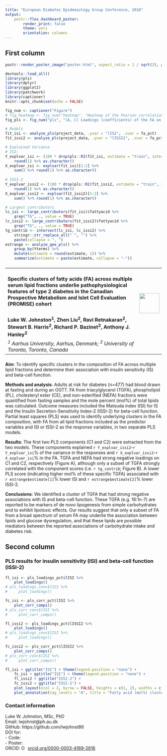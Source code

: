 ```yaml
---
title: "European Diabetes Epidemiology Group Conference, 2018"
output: 
    postr::flex_dashboard_poster:
        render_print: false
        theme: yeti
        orientation: columns
---
```


## First column {data-width=30}

```r
postr::render_poster_image("poster.html", aspect_ratio = 1 / sqrt(2), poster_width = 420)
```

```r
devtools::load_all()
library(pls)
library(dplyr)
library(ggplot2)
library(patchwork)
library(captioner)
knitr::opts_chunk$set(echo = FALSE)

fig_num <- captioner("Figure")
# fig_heatmap <- fig_num("heatmap", "Heatmap of the Pearson correlations between the individual FA by lipid fraction and the two outcomes. A darker orange indicates a higher correlation and a darker blue indicates a lower correlation.")
fig_pls <- fig_num("pls", "(A, C) Loadings (coefficients) of the FA on the components for ISI (A) and ISSI-2 (C). Large high or low loadings indicate the variable contributes more to component; a positive or negative loading represents a higher or lower, respectively, ISI or ISSI-2. (B, D) Correlations of component scores with FA values for ISI (B) and ISSI-2 (D). FA between the two circles indicate strong correlation to the scores. A FA with a higher correlation indicates that a higher FA mol% has a higher PLS score, and thus has a higher ISI or ISSI-2. A lower correlation indicates that a higher FA mol% has a lower PLS score, and thus has a lower ISI or ISSI-2.")
```

```r
# Models
fit_isi <- analyze_pls(project_data, .yvar = "lISI", .xvar = fa_pct) 
fit_issi2 <- analyze_pls(project_data, .yvar = "lISSI2", .xvar = fa_pct) 

# Explained Variance
# ISI:
Y_explvar_isi <- (100 * drop(pls::R2(fit_isi, estimate = "train", intercept = FALSE)$val))[2] %>% 
    round(1) %>% as.character()
X_explvar_isi <- explvar(fit_isi)[1:2] %>% 
    sum() %>% round(1) %>% as.character()
    
# ISSI-2
Y_explvar_issi2 <- (100 * drop(pls::R2(fit_issi2, estimate = "train", intercept = FALSE)$val))[2] %>% 
    round(1) %>% as.character()
X_explvar_issi2 <- explvar(fit_issi2)[1:2] %>% 
    sum() %>% round(1) %>% as.character()

# Largest contributors
lc_isi <- large_contributors(fit_isi)$fattyacid %>% 
    grep("TG", ., value = TRUE)
lc_issi2 <- large_contributors(fit_issi2)$fattyacid %>% 
    grep("TG", ., value = TRUE) 
tg_contrib <- intersect(lc_isi, lc_issi2) %>% 
    stringr::str_replace_all(" ", "") %>% 
    paste(collapse = ", ")
estrange <- analyze_gee_pls() %>% 
    group_by(Yterms) %>% 
    mutate(estimate = round(estimate, 1)) %>% 
    summarize(estimate = paste(estimate, collapse = "-"))
```

###

<table style="width:100%">
<tr>
    <td><h4>
  **Specific clusters of fatty acids (FA) across multiple serum lipid fractions underlie pathophysiological features of type 2 diabetes in the Canadian Prospective Metabolism and Islet Cell Evaluation (PROMISE) cohort**
    </h4></td>
    <td rowspan="2">
    <img src="resources/PROMISE-logo-small.jpg" style="width:64px"></img>
    </td>
</tr>
<tr>
    <td>
    **Luke W. Johnston^1^, Zhen Liu^2^, Ravi Retnakaran^2^, Stewart B. Harris^2^, Richard P. Bazinet^2^, Anthony J. Hanley^2^**
    </td>
</tr>
<tr>
    <td>
    *^1^ Aarhus University, Aarhus, Denmark; ^2^ University of Toronto, Toronto, Canada*
    </td>
</tr>
</table> 

### {.small}

**Aim**: To identify specific clusters in the composition of FA across multiple
lipid fractions and determine their association with insulin sensitivity (IS)
and beta-cell function.

**Methods and analysis**: Adults at risk for diabetes (n=477) had blood drawn at
fasting and during an OGTT. FA from triacylglycerol (TGFA), phospholipid (PL),
cholesteryl ester (CE), and non-esterified (NEFA) fractions were quantified from
fasting samples and the mole percent (mol%) of total lipids was calculated.
Outcome measures included the Matsuda index (ISI) for IS and the Insulin
Secretion-Sensitivity Index-2 (ISSI-2) for beta-cell function. Partial least
squares (PLS) was used to identify underlying clusters in the FA composition,
with FA from all lipid fractions included as the predictor variables and ISI or
ISSI-2 as the response variables, in two separate PLS models.

**Results**: The first two PLS components (C1 and C2) were extracted from the
two models. These components explained `r Y_explvar_issi2`-`r Y_explvar_isi`% of
the variance in the responses and `r X_explvar_issi2`-`r X_explvar_isi`% in the
FA. TGFA and NEFA had strong negative loadings on C1 and C2, respectively
(Figure A), although only a subset of TGFA strongly correlated with the
component scores (i.e. `r tg_contrib`; Figure B). A lower PLS score (indicating
higher mol% of these specific TGFA) associated with `r estrange$estimate[1]`%
lower ISI and `r estrange$estimate[2]`% lower ISSI-2.

**Conclusions**: We identified a cluster of TGFA that had strong negative
associations with IS and beta-cell function. These TGFA (e.g. 16:1n-7) are
reported to be markers of de novo lipogenesis from simple carbohydrates and to
exhibit lipotoxic effects. Our results suggest that only a subset of FA from a
broad spectrum of serum FA may underlie the association between lipids and
glucose dysregulation, and that these lipids are possible mediators between the
reported associations of carbohydrate intake and diabetes risk.

## Second column {data-width=70}

<!--
### Correlation heatmap {data-height=30}

```r
# Correlation heatmap: 2 x 2 facets with lipid fractions. FA by outcomes.
plot_heatmap(corr_pct) +
    facet_grid(~ Fraction, switch = "x") +
    theme(strip.placement = "outside",
          panel.border = element_rect(fill = NA, colour = "grey80")) +
    ylab("Fatty acids (mol% of total)")
# plot_heatmap(corr_conc) +
#     facet_grid(~ Fraction, switch = "x") +
#     theme(strip.placement = "outside",
#           panel.border = element_rect(fill = NA, colour = "grey80"))
```
-->

### PLS results for insulin sensitivity (ISI) and beta-cell function (ISSI-2)

```r
fl_isi <- pls_loadings_pct$lISI %>% 
    plot_loadings()
# pls_loadings_conc$lISI %>% 
#     plot_loadings()

fc_isi <- pls_corr_pct$lISI %>% 
    plot_corr_comps()
# pls_corr_conc$lISI %>% 
#     plot_corr_comps()

fl_issi2 <- pls_loadings_pct$lISSI2 %>% 
    plot_loadings()
# pls_loadings_conc$lISI %>% 
#     plot_loadings()

fc_issi2 <- pls_corr_pct$lISSI2 %>% 
    plot_corr_comps()
# pls_corr_conc$lISI %>% 
#     plot_corr_comps()
```

```r
fl_isi + ggtitle("ISI") + theme(legend.position = "none") + 
    fc_isi + ggtitle("ISI") + theme(legend.position = "none") + 
    fl_issi2 + ggtitle("ISSI-2") +
    fc_issi2 + ggtitle("ISSI-2") +
    plot_layout(ncol = 2, byrow = FALSE, heights = c(1, 2), widths = c(1, 1.05)) + 
    plot_annotation(tag_levels = "A", title = "Fatty acid (mol%) clusters by insulin sensitivity (A, B) and beta-cell function (C, D)")
```

### Contact information {data-height=10 .smaller}

| Luke W. Johnston, MSc, PhD
| Email: lwjohnst@ph.au.dk
| GitHub: https://github.com/lwjohnst86
| DOI for:
| - Code:
| - Poster: 
| ORCID: <a href="https://orcid.org/0000-0003-4169-2616" target="orcid.widget" rel="noopener noreferrer" style="vertical-align:top;"><img src="https://orcid.org/sites/default/files/images/orcid_16x16.png" style="width:1em;margin-right:.5em;" alt="ORCID iD icon">orcid.org/0000-0003-4169-2616</a>
